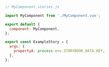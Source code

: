 ```js
// MyComponent.stories.js

import MyComponent from './MyComponent.vue';

export default {
  component: MyComponent,
};

export const ExampleStory = {
  args: {
    propertyA: process.env.STORYBOOK_DATA_KEY,
  },
};
```
